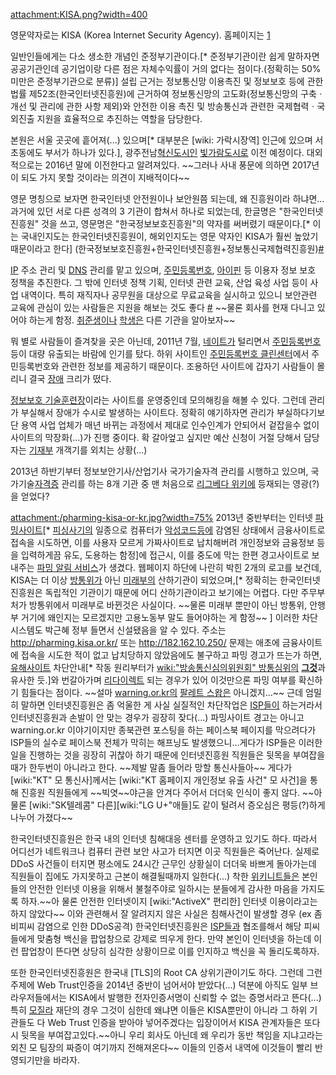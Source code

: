 attachment:KISA.png?width=400

영문약자로는 KISA (Korea Internet Security Agency). 홈페이지는 [http://www.kisa.or.kr]

일반인들에게는 다소 생소한 개념인 준정부기관이다.[* 준정부기관이란 쉽게 말하자면 공공기관인데 공기업이랑 다른 점은 자체수익률이 거의 없다는 점이다.(정확히는 50%미만은 준정부기관으로 분류)] 설립 근거는 정보통신망 이용촉진 및 정보보호 등에 관한 법률 제52조(한국인터넷진흥원)에 근거하여 정보통신망의 고도화(정보통신망의 구축ㆍ개선 및 관리에 관한 사항 제외)와 안전한 이용 촉진 및 방송통신과 관련한 국제협력ㆍ국외진출 지원을 효율적으로 추진하는 역할을 담당한다.

본원은 서울 곳곳에 흩어져(...) 있으며[* 대부분은 [wiki: 가락시장역] 인근에 있으며 서초동에도 부서가 하나가 있다.], 광주전남[[혁신도시]]인 [[빛가람도시]]로 이전 예정이다. 대외적으로는 2016년 말에 이전한다고 알려져있다. ~~그러나 사내 풍문에 의하면 2017년이 되도 가지 못할 것이라는 의견이 지배적이다~~

영문 명칭으로 보자면 한국인터넷 안전원이나 보안원쯤 되는데, 왜 진흥원이라 하냐면... 과거에 있던 서로 다른 성격의 3 기관이 합쳐서 하나로 되었는데, 한글명은 "한국인터넷진흥원" 것을 쓰고, 영문명은 "한국정보보호진흥원"의 약자를 써버렸기 때문이다.[* 이는 국내인지도는 한국인터넷진흥원이, 해외인지도는 영문 약자인 KISA가 훨씬 높았기 때문이라고 한다] (한국정보보호진흥원+한국인터넷진흥원+정보통신국제협력진흥원)[http://www.kisa.or.kr/intro/history.jsp #]

[[IP]] 주소 관리 및 [[DNS]] 관리를 맡고 있으며, [[주민등록번호]], [[아이핀]] 등 이용자 정보 보호 정책을 추진한다. 그 밖에 인터넷 정책 기획, 인터넷 관련 교육, 산업 육성 사업 등이 사업 내역이다. 특히 재직자나 공무원을 대상으로 무료교육을 실시하고 있으니 보안관련 교육에 관심이 있는 사람들은 지원을 해보는 것도 좋다 [http://academy.kisa.or.kr #] ~~물론 회사를 현재 다니고 있어야 하는게 함정. [[취준생]]이나 [[학생]]은 다른 기관을 알아보자~~

뭐 별로 사람들이 즐겨찾을 곳은 아닌데, 2011년 7월, [[네이트]]가 털리면서 [[주민등록번호]] 등이 대량 유출되는 바람에 인기를 탔다. 하위 사이트인 [http://clean.kisa.or.kr/mainList.do 주민등록번호 클린센터]에서 주민등록번호와 관련한 정보를 제공하기 때문이다. 조용하던 사이트에 갑자기 사람들이 몰리니 결국 [http://www.kisa.or.kr/notice/noticeView.jsp?cPage=1&mode=view&p_No=4&b_No=4&d_No=1107&ST=&SV= 장애] 크리가 떴다.

[http://sis.or.kr 정보보호 기술훈련장]이라는 사이트를 운영중인데 모의해킹을 해볼 수 있다. 그런데 관리가 부실해서 장애가 수시로 발생하는 사이트다. 정확히 얘기하자면 관리가 부실하다기보단 용역 사업 업체가 매년 바뀌는 과정에서 제대로 인수인계가 안되어서 겉잡을수 없이 사이트의 막장화(...)가 진행 중이다. 확 갈아엎고 싶지만 예산 신청이 거절 당해서 담당자는 [[기재부]] 개객기를 외치는 상황(...)

2013년 하반기부터 정보보안기사/산업기사 국가기술자격 관리를 시행하고 있으며, 국가기술[[자격증]] 관리를 하는 8개 기관 중 맨 처음으로 [[리그베다 위키]]에 등재되는 영광(?)을 얻었다?

attachment:/pharming-kisa-or-kr.jpg?width=75%
2013년 중반부터는 인터넷 [[파밍]]사이트[* [[피싱]]사기의 일종으로 컴퓨터가 [[악성코드]]등에 감염된 상태에서 금융사이트로 접속을 시도하면, 이를 사용자 모르게 가짜사이트로 납치해버려 개인정보와 금융정보 등을 입력하게끔 유도, 도용하는 함정]에 접근시, 이를 중도에 막는 한편 경고사이트로 보내주는 [http://news.naver.com/main/read.nhn?mode=LSD&mid=sec&sid1=105&oid=030&aid=0002238530 파밍 알림 서비스]가 생겼다. 웹페이지 하단에 나란히 박힌 2개의 로고를 보건데, KISA는 더 이상 [[방통위]]가 아닌 [[미래부]]의 산하기관이 되었으며,[* 정확히는 한국인터넷진흥원은 독립적인 기관이기 때문에 어디 산하기관이라고 보기에는 어렵다. 다만 주무부처가 방통위에서 미래부로 바뀐것은 사실이다. ~~물론 미래부 뿐만이 아닌 방통위, 안행부 거기에 왜인지는 모르겠지만 고용노동부 말도 들어야하는 게 함정~~ ] 이러한 차단 시스템도 박근혜 정부 들면서 신설됐음을 알 수 있다.
주소는 http://pharming.kisa.or.kr/ 또는 http://182.162.10.250/
문제는 애초에 금융사이트에 접속을 시도한 적이 없고 납치당하지 않았음에도 불구하고 파밍 경고가 뜨는가 하면, [[유해사이트]] 차단안내[* 작동 원리부터가 [[wiki:"방송통신심의위원회" 방통심위]]의 '''[[인터넷 검열|그것]]'''과 유사한 듯.]와 번갈아가며 [[리다이렉트]] 되는 경우가 있어 이것만으론 파밍 여부를 확신하기 힘들다는 점이다. ~~설마 [[warning.or.kr]]의 [[팔레트 스왑]]은 아니겠지...~~ 근데 엄밀히 말하면 인터넷진흥원은 좀 억울한 게 사실 실질적인 차단작업은 [[ISP]]들이 하는거라서 인터넷진흥원과 손발이 안 맞는 경우가 굉장히 잦다(...) 파밍사이트 경고는 아니고 warning.or.kr 이야기이지만 종북관련 포스팅을 하는 페이스북 페이지를 막으려다가 ISP들의 실수로 페이스북 전체가 막히는 해프닝도 발생했으니...게다가 ISP들은 이러한 일을 진행하는 것을 굉장히 귀찮아 하기 때문에 인터넷진흥원 직원들은 뒷목을 부여잡을 때가 한두번이 아니라고 한다. ~~제발 말좀 들어라 망할 통신사들아~~ 게다가 [wiki:"KT" 모 통신사]께서는 [wiki:"KT 홈페이지 개인정보 유출 사건" 모 사건]을 통해 진흥원 직원들에게 ~~빅엿~~야근을 안겨다 주어서 더더욱 인식이 좋지 않다. ~~아물론 [wiki:"SK텔레콤" 다른][wiki:"LG U+"애들]도 같이 털려서 증오심은 평등(?)하게 나누어 가졌다~~

한국인터넷진흥원은 한국 내의 인터넷 침해대응 센터를 운영하고 있기도 하다. 따라서 어디선가 네트워크나 컴퓨터 관련 보안 사고가 터지면 이곳 직원들은 죽어난다. 실제로 DDoS 사건들이 터지면 평소에도 24시간 근무인 상황실이 더더욱 바쁘게 돌아가는데 직원들이 집에도 가지못하고 근본이 해결될때까지 일한다(...) 착한 [[위키니트]]들은 본인들의 안전한 인터넷 이용을 위해서 불철주야로 일하시는 분들에게 감사한 마음을 가지도록 하자.~~아 물론 안전한 인터넷이지 [wiki:"ActiveX" 편리한] 인터넷 이용이라고는 하지 않았다~~
이와 관련해서 잘 알려지지 않은 사실은 침해사건이 발생할 경우 (ex 좀비피씨 감염으로 인한 DDoS공격) 한국인터넷진흥원은 [[ISP]]들과 협조를해서 해당 피씨들에게 맞춤형 백신을 팝업창으로 강제로 띄우게 한다. 만약 본인이 인터넷을 하는데 이런 팝업창이 뜬다면 상당히 심각한 상황이므로 이를 인지하고 백신을 꼭 돌리도록하자.

또한 한국인터넷진흥원은 한국내 [TLS]의 Root CA 상위기관이기도 하다. 그런데 그런주제에 Web Trust인증을 2014년 중반이 넘어서야 받았다(...) 덕분에 아직도 일부 브라우저들에서는 KISA에서 발행한 전자인증서명이 신뢰할 수 없는 증명서라고 뜬다(...) 특히 [[모질라]] 재단의 경우 그것이 심한데 왜냐면 이들은 KISA뿐만이 아니라 그 하위 기관들도 다 Web Trust 인증을 받아야 넣어주겠다는 입장이어서 KISA 관계자들은 또다시 뒷목을 부여잡고있다.~~아니 우리 회사도 아닌데 왜 우리가 동반 책임을 지냐고라는 외친 모 팀장의 짜증이 여기까지 전해져온다~~ 이들의 인증서 내역에 이것들이 빨리 반영되기만을 바라자.
